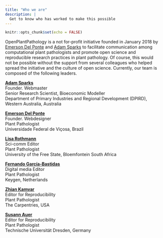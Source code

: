 ```yaml
---
title: "Who we are"
description: |
  Get to know who has worked to make this possible
---
```


```r
knitr::opts_chunk$set(echo = FALSE)
```

OpenPlantPathology is a not for-profit initiative founded in January 2018 by [Emerson Del Ponte](emersondelponte.netlify.app) and [Adam Sparks](https://adamhsparks.com/) to facilitate communication among computational plant pathologists and promote open science and reproducible research practices in plant pathology. Of course, this would not be possible without the support from several colleagues who helped spread the initiative and the culture of open science. Currently, our team is composed of the following leaders.

[**Adam Sparks**](https://www.adamhsparks.com/)\
Founder. Webmaster\
Senior Research Scientist, Bioeconomic Modeller\
Department of Primary Industries and Regional Development (DPIRD), Western Australia, Australia

[**Emerson Del Ponte**](https://emersondelponte.netlify.app/)\
Founder. Webdesigner\
Plant Pathologist\
Universidade Federal de Viçosa, Brazil

[**Lisa Rothmann**](https://twitter.com/LandbouLisa)\
Sci-comm Editor\
Plant Pathologist\
University of the Free State, Bloemfontein South Africa

[**Fernando García-Bastidas**](https://twitter.com/Ferchucky)\
Digital media Editor\
Plant Pathologist\
Keygen, Netherlands

[**Zhian Kamvar**](https://twitter.com/ZKamvar)\
Editor for Reproducibility\
Plant Pathologist\
The Carpentries, USA

[**Susann Auer**](https://twitter.com/SusannAuer)\
Editor for Reproducibility\
Plant Pathologist\
Technische Universität Dresden, Germany

